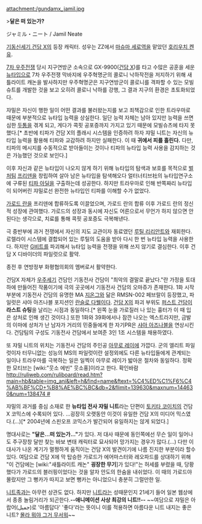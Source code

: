 attachment:/gundamx_jamil.jpg

>'''달은 떠 있는가?'''

ジャミル・ニート / Jamil Neate

[[기동신세기 건담 X]]의 등장 캐릭터. 성우는 ZZ에서 [[마슈마 세로]]역을 맡았던 [[호리우치 켄유]].

[[7차 우주전쟁]] 당시 지구연방군 소속으로 GX-9900([[건담 X]])를 타고 수많은 공훈을 세운 [[뉴타입]]으로 7차 우주전쟁 막바지에 우주혁명군의 콜로니 낙하작전을 저지하기 위해 새틀라이트 캐논을 발사하지만 우주혁명군은 지구연방군이 콜로니를 격파할 수 있는 모빌슈트를 개발한 것을 보고 오히려 콜로니 낙하를 강행, 그 결과 지구의 환경은 초토화되었다.

쟈밀은 자신이 행한 일이 어떤 결과를 불러왔는지를 보고 죄책감으로 인한 트라우마로 때문에 부분적으로 뉴타입 능력을 상실한다. 일단 능력 자체는 남아 있지만 능력을 쓰면 심한 [[두통]]을 겪게 되고, 게다가 콕핏 공포증까지 가지고 있기 때문에 모빌슈츠에 타지 못했다.[* 초반에 티파가 건담 X의 플래시 시스템을 인증하려 하자 쟈밀 니트는 자신의 뉴타입 능력을 활용해 티파와 교감하려 하지만 실패한다. 이 때 '''귀에서 피를 흘린다.''' 다만, 티파의 메시지를 수동적으로 받아들이는 것이나 티파의 뉴타입 능력 사용을 감지하는 것은 가능했던 것으로 보인다.]

이후 자신과 같은 뉴타입이 나오지 않게 하기 위해 뉴타입의 탐색과 보호를 목적으로 [[벌처]]팀 [[프리덴]]을 창립하여 살아 남은 뉴타입을 탐색해오다 얼터너티브社의 뉴타입연구소에 구류된 [[티파 아딜]]을 구출하는데 성공한다. 하지만 트라우마로 인해 반쪽짜리 뉴타입이 되어버린 쟈밀로선 완전한 뉴타입인 티파를 이해할 수가 없었다.

[[가로드 란]]을 프리덴에 합류하도록 이끌었으며, 가로드 란의 합류 이후 가로드 란의 정신적 성장에 관여했다. 가로드의 성장과 동시에 자신도 어른으로서 무언가 하지 않으면 안된다는 생각으로, 치료를 통해 콕핏 공포증도 극복해낸다.

극 중반부에 과거 전쟁에서 자신의 지도 교관이자 동료였던 [[루틸 리리안트]]와 재회한다. 로렐라이 시스템에 결합되어 있는 루틸의 도움을 받아 다시 한 번 뉴타입 능력을 사용한다. 하지만 [[G비트]]를 파괴해서 뉴타입 능력을 전쟁을 위해 쓰지 않기로 결심한다. 이후 건담 X 디바이더의 파일럿으로 활약.

종전 후 연방정부 화평협의회의 멤버로서 활약한다.

건담X 자체가 [[우주세기]] 건담인 기동전사 건담이 "최악의 결말로 끝났다."란 가정을 토대하에 만들어진 작품이기에 극의 곳곳에서 기동전사 건담의 오마쥬가 존재한다. 1화 시작부분에 기동전사 건담의 유명한 MA [[지온그]]와 닮은 RMSN-002 페브랄이 등장했고, 파일럿은 샤아 아즈나블 포지션인 [[란슬로 다웰]]이다. [[건담 X]]의 파괴 부위도 [[퍼스트 건담]]이 '''라스트 슈팅'''을 날리는 시점과 동일하다.[* 왼쪽 눈을 가로질러 나 있는 흉터가 이 때 입은 상처로 인해 생긴 것이다.] 또한 1화와 39화에서나 잠깐 나오는 엑스트라지만, 금발의 이마에 상처가 난 남자가 거리의 민중들에게 한 자기PR은 [[샤아 아즈나블]]을 연상시킨다. 건담팀의 구성도 기동전사 건담에서 보여준 3인 1조 시스템을 채용하였다.

또 쟈밀 니트의 위치는 기동전사 건담의 주인공 [[아무로 레이]]에 가깝다. 군의 엘리트 파일럿이자 터무니없는 성능의 MS의 파일럿이란 설정외에도 다른 뉴타입들에게 관계되는 일이나 트라우마를 극복하는 일은 일찍이 아무로 레이가 밟아온 절차와 동일하다. 정확한 모티브는 [wiki:"웃소 에빈" 웃소횽]이라고 한다. 확인바람 [[http://ruliweb.com/ruliboard/read.htm?main=hb&table=img_ani&left=h&find=name&ftext=%C4%ED%C1%F6%C4%AB%BF%CD+%B8%AE%BC%BC&db=2&flimit=139630&maxnum=144630&num=138474 #]]

쟈밀의 과거를 중심 소재로 한 '''뉴타입 전사 쟈밀 니트'''라는 단편이 [[토키타 코이치]]의 건담X 코믹스에 수록되어 있다. …굉장히 오랫동안 이것이 유일한 건담 X의 미디어 믹스였다.(...)[* 2004년에 스핀오프 코믹스가 발간되어 유일하지는 않게 되었다.]

명대사로는 '''"달은...떠 있는가..."'''가 있다.
저 대사 때문에 동인쪽에선 무슨 일이 일어나도 주구장창 달만 찾는 바보 변태 캐릭터로 묘사되어 망가지는 경우가 많다.(...) 다만 이 대사가 나온 계기가 멀쩡하게 움직이는 건담 X의 발견이기에 나름 진지한 부분이라 할수 있다.
여담으로 건담 X에 막 탑승한 가로드가 에어마스터와 레오파드를 상대하기 위해 "이 건담에는 [wiki:"새틀라이트 캐논" '''굉장한 무기''']가 있다!"는 허세를 부렸을 때, 당황했다가 가로드의 블러핑이었다는 것을 알자 안도의 한숨을 내쉬었다. 이 때의 가로드야 몰랐지만 그 뻥카가 따지고 보면 뻥카는 아니었으니 충분히 그럴만한 일.

[[니트족]]과는 아무런 상관도 없다. 하지만 [[니트]]라는 성때문인지 21세기 들어 일본 웹상에서 종종 놀림거리가 되곤한다.'''--애니메이션 사상 최강의 니트!!--''' ~~여담으로 쟈밀은 아랍어(جميل)로 '아름답다' '좋다'라는 뜻이니 이를 적용하면 아름다운 니트 내지는 좋은 니트? [[몰라 뭐야 그거 무서워]]~~
